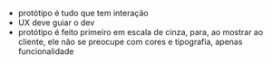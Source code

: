 






-   protótipo é tudo que tem interação
-   UX deve guiar o dev
-   protótipo é feito primeiro em escala de cinza, para, ao mostrar ao
    cliente, ele não se preocupe com cores e tipografia, apenas
    funcionalidade


